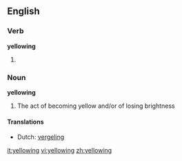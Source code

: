 ==English==

===Verb===
'''yellowing'''

# {{present participle of|[[yellow]]}}

===Noun===
'''yellowing'''
# The act of becoming yellow and/or of losing brightness

====Translations====
* Dutch: [[vergeling]] {{f}}

[[it:yellowing]]
[[vi:yellowing]]
[[zh:yellowing]]